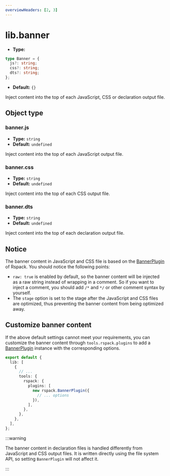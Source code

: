 ```yaml
---
overviewHeaders: [2, 3]
---
```


# lib.banner

- **Type:**

```ts
type Banner = {
  js?: string;
  css?: string;
  dts?: string;
};
```

- **Default:** `{}`

Inject content into the top of each JavaScript, CSS or declaration output file.

## Object type

### banner.js

- **Type:** `string`
- **Default:** `undefined`

Inject content into the top of each JavaScript output file.

### banner.css

- **Type:** `string`
- **Default:** `undefined`

Inject content into the top of each CSS output file.

### banner.dts

- **Type:** `string`
- **Default:** `undefined`

Inject content into the top of each declaration output file.

## Notice

The banner content in JavaScript and CSS file is based on the [BannerPlugin](https://rspack.rs/plugins/webpack/banner-plugin) of Rspack. You should notice the following points:

- `raw: true` is enabled by default, so the banner content will be injected as a raw string instead of wrapping in a comment. So if you want to inject a comment, you should add `/*` and `*/` or other comment syntax by yourself.
- The `stage` option is set to the stage after the JavaScript and CSS files are optimized, thus preventing the banner content from being optimized away.

## Customize banner content

If the above default settings cannot meet your requirements, you can customize the banner content through `tools.rspack.plugins` to add a [BannerPlugin](https://rspack.rs/plugins/webpack/banner-plugin) instance with the corresponding options.

```ts title="rslib.config.ts"
export default {
  lib: [
    {
      // ...
      tools: {
        rspack: {
          plugins: [
            new rspack.BannerPlugin({
              // ... options
            }),
          ],
        },
      },
    },
  ],
};
```

:::warning

The banner content in declaration files is handled differently from JavaScript and CSS output files. It is written directly using the file system API, so setting `BannerPlugin` will not affect it.

:::
